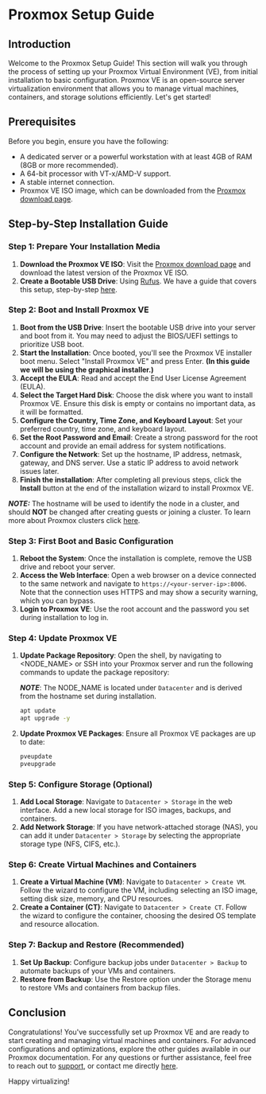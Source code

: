 # Proxmox Setup Guide

## Introduction

Welcome to the Proxmox Setup Guide! This section will walk you through the
process of setting up your Proxmox Virtual Environment (VE), from initial
installation to basic configuration. Proxmox VE is an open-source server
virtualization environment that allows you to manage virtual machines,
containers, and storage solutions efficiently. Let's get started!

## Prerequisites

Before you begin, ensure you have the following:

- A dedicated server or a powerful workstation with at least 4GB of RAM (8GB or
  more recommended).
- A 64-bit processor with VT-x/AMD-V support.
- A stable internet connection.
- Proxmox VE ISO image, which can be downloaded from the
  [Proxmox download page](https://www.proxmox.com/en/downloads/proxmox-virtual-environment).

## Step-by-Step Installation Guide

### Step 1: Prepare Your Installation Media

1. **Download the Proxmox VE ISO**: Visit the
   [Proxmox download page](https://www.proxmox.com/en/downloads/proxmox-virtual-environment)
   and download the latest version of the Proxmox VE ISO.
2. **Create a Bootable USB Drive**: Using [Rufus](https://rufus.ie). We have a
   guide that covers this setup, step-by-step
   [here](/bootable-usb-drive/creating-a-bootable-usb-drive-using-rufus).

### Step 2: Boot and Install Proxmox VE

1. **Boot from the USB Drive**: Insert the bootable USB drive into your server
   and boot from it. You may need to adjust the BIOS/UEFI settings to prioritize
   USB boot.
2. **Start the Installation**: Once booted, you'll see the Proxmox VE installer
   boot menu. Select "Install Proxmox VE" and press Enter. **(In this guide we
   will be using the graphical installer.)**
3. **Accept the EULA**: Read and accept the End User License Agreement (EULA).
4. **Select the Target Hard Disk**: Choose the disk where you want to install
   Proxmox VE. Ensure this disk is empty or contains no important data, as it
   will be formatted.
5. **Configure the Country, Time Zone, and Keyboard Layout**: Set your preferred
   country, time zone, and keyboard layout.
6. **Set the Root Password and Email**: Create a strong password for the root
   account and provide an email address for system notifications.
7. **Configure the Network**: Set up the hostname, IP address, netmask, gateway,
   and DNS server. Use a static IP address to avoid network issues later.
8. **Finish the installation**: After completing all previous steps, click the
   **Install** button at the end of the installation wizard to install Proxmox
   VE.

**_NOTE:_** The hostname will be used to identify the node in a cluster, and
should **NOT** be changed after creating guests or joining a cluster. To learn
more about Proxmox clusters click [here](/proxmox/advanced/clustering-proxmox).

### Step 3: First Boot and Basic Configuration

1. **Reboot the System**: Once the installation is complete, remove the USB
   drive and reboot your server.
2. **Access the Web Interface**: Open a web browser on a device connected to the
   same network and navigate to `https://<your-server-ip>:8006`. Note that the
   connection uses HTTPS and may show a security warning, which you can bypass.
3. **Login to Proxmox VE**: Use the root account and the password you set during
   installation to log in.

### Step 4: Update Proxmox VE

1. **Update Package Repository**: Open the shell, by navigating to \<NODE_NAME\>
   or SSH into your Proxmox server and run the following commands to update the
   package repository:

   **_NOTE_**: The NODE_NAME is located under `Datacenter` and is derived from
   the hostname set during installation.

   ```bash copy
   apt update
   apt upgrade -y
   ```

2. **Update Proxmox VE Packages**: Ensure all Proxmox VE packages are up to
   date:
   ```bash copy
   pveupdate
   pveupgrade
   ```

### Step 5: Configure Storage (Optional)

1. **Add Local Storage**: Navigate to `Datacenter > Storage` in the web
   interface. Add a new local storage for ISO images, backups, and containers.
2. **Add Network Storage**: If you have network-attached storage (NAS), you can
   add it under `Datacenter > Storage` by selecting the appropriate storage type
   (NFS, CIFS, etc.).

### Step 6: Create Virtual Machines and Containers

1. **Create a Virtual Machine (VM)**: Navigate to `Datacenter > Create VM`.
   Follow the wizard to configure the VM, including selecting an ISO image,
   setting disk size, memory, and CPU resources.
2. **Create a Container (CT)**: Navigate to `Datacenter > Create CT`. Follow the
   wizard to configure the container, choosing the desired OS template and
   resource allocation.

### Step 7: Backup and Restore (Recommended)

1. **Set Up Backup**: Configure backup jobs under `Datacenter > Backup` to
   automate backups of your VMs and containers.
2. **Restore from Backup**: Use the Restore option under the Storage menu to
   restore VMs and containers from backup files.

## Conclusion

Congratulations! You've successfully set up Proxmox VE and are ready to start
creating and managing virtual machines and containers. For advanced
configurations and optimizations, explore the other guides available in our
Proxmox documentation. For any questions or further assistance, feel free to
reach out to [support](https://www.famlam.ca/contact/support), or contact me
directly [here](https://www.famlam.ca/contact).

Happy virtualizing!
